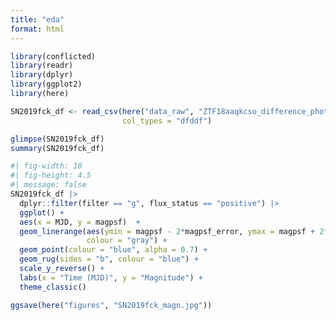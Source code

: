 ```yaml
---
title: "eda"
format: html
---
```


```r
library(conflicted)
library(readr)
library(dplyr)
library(ggplot2)
library(here)
```

```r
SN2019fck_df <- read_csv(here("data_raw", "ZTF18aaqkcso_difference_photometry.csv"),
                         col_types = "dfddf")

glimpse(SN2019fck_df)
summary(SN2019fck_df)
```

```r
#| fig-width: 10
#| fig-height: 4.5
#| message: false
SN2019fck_df |> 
  dplyr::filter(filter == "g", flux_status == "positive") |> 
  ggplot() +
  aes(x = MJD, y = magpsf)  +
  geom_linerange(aes(ymin = magpsf - 2*magpsf_error, ymax = magpsf + 2*magpsf_error),
                 colour = "gray") +
  geom_point(colour = "blue", alpha = 0.7) +
  geom_rug(sides = "b", colour = "blue") +
  scale_y_reverse() +
  labs(x = "Time (MJD)", y = "Magnitude") +
  theme_classic()

ggsave(here("figures", "SN2019fck_magn.jpg"))
```

